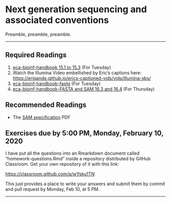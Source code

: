 # Next generation sequencing and associated conventions

Preamble, preamble, preamble.

---

## Required Readings {-}

1. [eca-bioinf-handbook 15.1 to 15.3](https://eriqande.github.io/eca-bioinf-handbook/dna-sequences-and-sequencing.html) (For Tuesday)
2. Watch the Illumina Video embellished by Eric's captions here:
[https://eriqande.github.io/erics-captioned-vids/vids/illumina-sbs/](https://eriqande.github.io/erics-captioned-vids/vids/illumina-sbs/)
3. [eca-bioinf-handbook--fastq](https://eriqande.github.io/eca-bioinf-handbook/bioinformatic-file-formats-and-associated-tools.html#fastq) (For Tuesday)
3. [eca-bioinf-handbook--FASTA and SAM 16.3  and 16.4](https://eriqande.github.io/eca-bioinf-handbook/bioinformatic-file-formats-and-associated-tools.html#fasta) (For Thursday)

## Recommended Readings {-}

* The [SAM specification](https://samtools.github.io/hts-specs/SAMv1.pdf) PDF

## Exercises due by 5:00 PM, Monday, February 10, 2020 {-}

I have put all the questions into an Rmarkdown document called "homework-questions.Rmd" inside a repository distributed by GitHub Classroom.  Get your own repository of it with this link:

[https://classroom.github.com/a/wYsku1TN](https://classroom.github.com/a/wYsku1TN)

This just provides a place to write your answers and submit them by commit and pull request by Monday, Feb 10, at 5 PM.  

---





